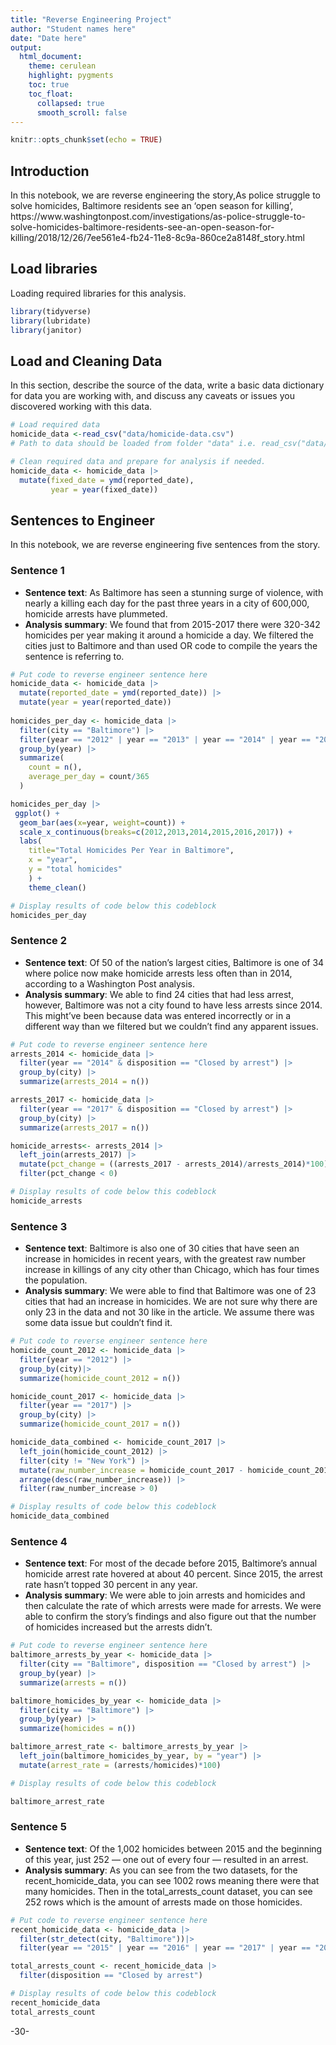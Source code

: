 ```yaml
---
title: "Reverse Engineering Project"
author: "Student names here"
date: "Date here"
output:
  html_document:
    theme: cerulean
    highlight: pygments
    toc: true
    toc_float:
      collapsed: true
      smooth_scroll: false
---
```


```r
knitr::opts_chunk$set(echo = TRUE)
```

## Introduction 

In this notebook, we are reverse engineering the story,As police struggle to solve homicides, Baltimore residents see an ‘open season for killing’, https://www.washingtonpost.com/investigations/as-police-struggle-to-solve-homicides-baltimore-residents-see-an-open-season-for-killing/2018/12/26/7ee561e4-fb24-11e8-8c9a-860ce2a8148f_story.html

## Load libraries

Loading required libraries for this analysis.

```r
library(tidyverse)
library(lubridate)
library(janitor)
```

## Load and Cleaning Data

In this section, describe the source of the data, write a basic data dictionary for data you are working with, and discuss any caveats or issues you discovered working with this data. 

```r
# Load required data
homicide_data <-read_csv("data/homicide-data.csv")
# Path to data should be loaded from folder "data" i.e. read_csv("data/name_of_data.csv")

# Clean required data and prepare for analysis if needed. 
homicide_data <- homicide_data |>
  mutate(fixed_date = ymd(reported_date),
         year = year(fixed_date))
```

## Sentences to Engineer
In this notebook, we are reverse engineering five sentences from the story.

### Sentence 1

* **Sentence text**: As Baltimore has seen a stunning surge of violence, with nearly a killing each day for the past three years in a city of 600,000, homicide arrests have plummeted.
* **Analysis summary**: We found that from 2015-2017 there were 320-342 homicides per year making it around a homicide a day. We filtered the cities just to Baltimore and than used OR code to compile the years the sentence is referring to.

```r
# Put code to reverse engineer sentence here
homicide_data <- homicide_data |>
  mutate(reported_date = ymd(reported_date)) |>
  mutate(year = year(reported_date))
  
homicides_per_day <- homicide_data |>
  filter(city == "Baltimore") |>
  filter(year == "2012" | year == "2013" | year == "2014" | year == "2015" | year == "2016" | year == "2017")|>
  group_by(year) |>
  summarize(
    count = n(),
    average_per_day = count/365
  )

homicides_per_day |>
 ggplot() +
  geom_bar(aes(x=year, weight=count)) +
  scale_x_continuous(breaks=c(2012,2013,2014,2015,2016,2017)) +
  labs(
    title="Total Homicides Per Year in Baltimore",
    x = "year",
    y = "total homicides"
    ) +
    theme_clean() 

# Display results of code below this codeblock
homicides_per_day
```

### Sentence 2

* **Sentence text**: Of 50 of the nation’s largest cities, Baltimore is one of 34 where police now make homicide arrests less often than in 2014, according to a Washington Post analysis.
* **Analysis summary**: We able to find 24 cities that had less arrest, however, Baltimore was not a city found to have less arrests since 2014. This might've been because data was entered incorrectly or in a different way than we filtered but we couldn't find any apparent issues. 

```r
# Put code to reverse engineer sentence here
arrests_2014 <- homicide_data |>
  filter(year == "2014" & disposition == "Closed by arrest") |>
  group_by(city) |>
  summarize(arrests_2014 = n())

arrests_2017 <- homicide_data |>
  filter(year == "2017" & disposition == "Closed by arrest") |>
  group_by(city) |>
  summarize(arrests_2017 = n())

homicide_arrests<- arrests_2014 |>
  left_join(arrests_2017) |>
  mutate(pct_change = ((arrests_2017 - arrests_2014)/arrests_2014)*100) |>
  filter(pct_change < 0)

# Display results of code below this codeblock
homicide_arrests
```

### Sentence 3

* **Sentence text**: Baltimore is also one of 30 cities that have seen an increase in homicides in recent years, with the greatest raw number increase in killings of any city other than Chicago, which has four times the population.
* **Analysis summary**: We were able to find that Baltimore was one of 23 cities that had an increase in homicides. We are not sure why there are only 23 in the data and not 30 like in the article. We assume there was some data issue but couldn't find it.

```r
# Put code to reverse engineer sentence here
homicide_count_2012 <- homicide_data |>
  filter(year == "2012") |>
  group_by(city)|>
  summarize(homicide_count_2012 = n())

homicide_count_2017 <- homicide_data |>
  filter(year == "2017") |>
  group_by(city) |>
  summarize(homicide_count_2017 = n())

homicide_data_combined <- homicide_count_2017 |>
  left_join(homicide_count_2012) |>
  filter(city != "New York") |>
  mutate(raw_number_increase = homicide_count_2017 - homicide_count_2012) |>
  arrange(desc(raw_number_increase)) |>
  filter(raw_number_increase > 0)

# Display results of code below this codeblock
homicide_data_combined
```

### Sentence 4

* **Sentence text**: For most of the decade before 2015, Baltimore’s annual homicide arrest rate hovered at about 40 percent. Since 2015, the arrest rate hasn’t topped 30 percent in any year.
* **Analysis summary**: We were able to join arrests and homicides and then calculate the rate of which arrests were made for arrests. We were able to confirm the story's findings and also figure out that the number of homicides increased but the arrests didn't.

```r
# Put code to reverse engineer sentence here
baltimore_arrests_by_year <- homicide_data |>
  filter(city == "Baltimore", disposition == "Closed by arrest") |>
  group_by(year) |>
  summarize(arrests = n())

baltimore_homicides_by_year <- homicide_data |>
  filter(city == "Baltimore") |>
  group_by(year) |>
  summarize(homicides = n())

baltimore_arrest_rate <- baltimore_arrests_by_year |>
  left_join(baltimore_homicides_by_year, by = "year") |>
  mutate(arrest_rate = (arrests/homicides)*100)

# Display results of code below this codeblock

baltimore_arrest_rate
```

### Sentence 5

* **Sentence text**: Of the 1,002 homicides between 2015 and the beginning of this year, just 252 — one out of every four — resulted in an arrest.
* **Analysis summary**: As you can see from the two datasets, for the recent_homicide_data, you can see 1002 rows meaning there were that many homicides. Then in the total_arrests_count dataset, you can see 252 rows which is the amount of arrests made on those homicides. 

```r
# Put code to reverse engineer sentence here
recent_homicide_data <- homicide_data |>
  filter(str_detect(city, "Baltimore"))|>
  filter(year == "2015" | year == "2016" | year == "2017" | year == "2018")

total_arrests_count <- recent_homicide_data |>
  filter(disposition == "Closed by arrest")

# Display results of code below this codeblock
recent_homicide_data
total_arrests_count
```

-30-